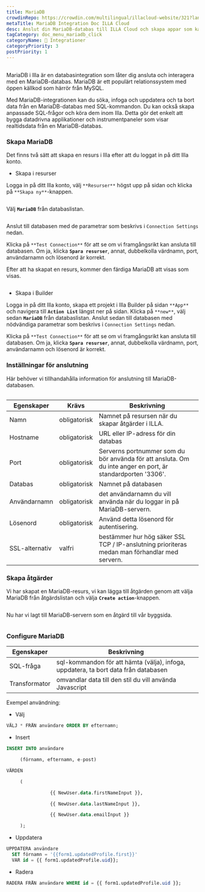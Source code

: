 ```yaml
---
title: MariaDB
crowdinRepo: https://crowdin.com/multilingual/illacloud-website/321?languages=sv&filter=basic&value=0
metaTitle: MariaDB Integration Doc ILLA Cloud
desc: Anslut din MariaDB-databas till ILLA Cloud och skapa appar som kan söka, manipulera och visa data. Läs den här guiden för att lära dig hur.
tagCategory: doc_menu_mariadb_click
categoryName: 🔨 Integrationer
categoryPriority: 3
postPriority: 1
---
```


## <h2 hidden>Vad är MariaDB?</h2>

MariaDB i Illa är en databasintegration som låter dig ansluta och interagera med en MariaDB-databas. MariaDB är ett populärt relationssystem med öppen källkod som härrör från MySQL.

Med MariaDB-integrationen kan du söka, infoga och uppdatera och ta bort data från en MariaDB-databas med SQL-kommandon. Du kan också skapa anpassade SQL-frågor och köra dem inom Illa. Detta gör det enkelt att bygga datadrivna applikationer och instrumentpaneler som visar realtidsdata från en MariaDB-databas.

### Skapa MariaDB

Det finns två sätt att skapa en resurs i Illa efter att du loggat in på ditt Illa konto. 

-   Skapa i resurser

Logga in på ditt Illa konto, välj `**Resurser**` högst upp på sidan och klicka på `**Skapa ny**`-knappen. 

<img src='https://cdn.illacloud.com/official-website/img/docs/external_resource.png' alt='' />

Välj **`MariaDB`** från databaslistan.

<img src='https://cdn.illacloud.com/official-website/img/docs/action_list.png' alt='' />

Anslut till databasen med de parametrar som beskrivs i `Connection Settings` nedan. 

Klicka på `**Test Connection**` för att se om vi framgångsrikt kan ansluta till databasen. Om ja, klicka **`Spara resurser`**, annat, dubbelkolla värdnamn, port, användarnamn och lösenord är korrekt.

Efter att ha skapat en resurs, kommer den färdiga MariaDB att visas som visas.

<img src='https://cdn.illacloud.com/official-website/img/docs/maria_ex_ready.png' alt='' />

-   Skapa i Builder

Logga in på ditt Illa konto, skapa ett projekt i Illa Builder på sidan `**App**` och navigera till **`Action List`** längst ner på sidan. Klicka på `**new**`, välj sedan **`MariaDB`** från databaslistan. Anslut sedan till databasen med nödvändiga parametrar som beskrivs i `Connection Settings` nedan.

Klicka på `**Test Connection**` för att se om vi framgångsrikt kan ansluta till databasen. Om ja, klicka **`Spara resurser`**, annat, dubbelkolla värdnamn, port, användarnamn och lösenord är korrekt.

### Inställningar för anslutning

Här behöver vi tillhandahålla information för anslutning till MariaDB-databasen.

<img src='https://cdn.illacloud.com/official-website/img/docs/maria_config.png' alt='' />

| Egenskaper     | Krävs         | Beskrivning                                                                                                 |
| -------------- | ------------- | ----------------------------------------------------------------------------------------------------------- |
| Namn           | obligatorisk  | Namnet på resursen när du skapar åtgärder i ILLA.                                                           |
| Hostname       | obligatorisk  | URL eller IP-adress för din databas                                                                         |
| Port           | obligatorisk  | Serverns portnummer som du bör använda för att ansluta. Om du inte anger en port, är standardporten '3306'. |
| Databas        | obligatorisk  | Namnet på databasen                                                                                         |
| Användarnamn   | obligatorisk  | det användarnamn du vill använda när du loggar in på MariaDB-servern.                                       |
| Lösenord       | obligatorisk  | Använd detta lösenord för autentisering.                                                                    |
| SSL-alternativ | valfri        | bestämmer hur hög säker SSL TCP / IP-anslutning prioriteras medan man förhandlar med servern.               |

### Skapa åtgärder

Vi har skapat en MariaDB-resurs, vi kan lägga till åtgärden genom att välja MariaDB från åtgärdslistan och välja **`Create action`**-knappen.

<img src='https://cdn.illacloud.com/official-website/img/docs/maria_resource_list.png' alt='' />

 Nu har vi lagt till MariaDB-servern som en åtgärd till vår byggsida.

<img src='https://cdn.illacloud.com/official-website/img/docs/maria.png' alt='' />

### Configure MariaDB

| Egenskaper    | Beskrivning                                                                         |
| ------------- | ----------------------------------------------------------------------------------- |
| SQL-fråga     | sql-kommandon för att hämta (välja), infoga, uppdatera, ta bort data från databasen |
| Transformator | omvandlar data till den stil du vill använda Javascript                             |

Exempel användning:

-   Välj

```sql
VÄLJ * FRÅN användare ORDER BY efternamn;
```

-   Insert

```sql
INSERT INTO användare

	 (förnamn, efternamn, e-post)

VÄRDEN

	 (

				{{ NewUser.data.firstNameInput }},

				{{ NewUser.data.lastNameInput }},

				{{ NewUser.data.emailInput }}

	 );
```

-   Uppdatera

```sql
UPPDATERA användare
  SET förnamn = '{{form1.updatedProfile.first}}'
  VAR id = {{ form1.updatedProfile.uid}};
```

-   Radera

```sql
RADERA FRÅN användare WHERE id = {{ form1.updatedProfile.uid }};
```
